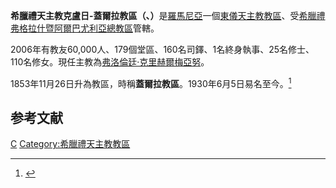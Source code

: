 {{Infobox Roman Catholic diocese
|Roman Catholic Diocese of =希臘禮天主教克盧日-蓋爾拉教區
|Latin name of diocese = Dioecesis Claudiopolitana-Samusuivariensis Romenorum
|image = [[File:Transfiguration_Cathedral_in_Cluj-Napoca.jpg|270px]]
|caption = 變容主教座堂（[[克盧日-納波卡|克盧日-納波卡]]）
|location = [[羅馬尼亞|羅馬尼亞]]
|territory =
|population = 60,000
|rite = 希臘禮
|patron = 
|province = 弗格拉什暨阿爾巴尤利亞
|established = 1853年
|cathedral = [[變容主教座堂_(克盧日-納波卡)|變容主教座堂]]
|co-cathedral = 
|leadership = 主教
|website = http://www.bru.ro/cluj-gherla/
|教宗 = 
|metropolitan =
|ordinary = [[弗洛倫廷·克里赫爾梅亞努|弗洛倫廷·克里赫爾梅亞努]]
|coadjutor bishop = 
}}
'''希臘禮天主教克盧日-蓋爾拉教區（{{lang-la|Dioecesis Claudiopolitana-Samusuivariensis Romenorum}}、{{lang-ro|Eparhia de Cluj-Gherla, a Românilor}}）'''是[[羅馬尼亞|羅馬尼亞]]一個[[東儀天主教|東儀天主教]][[教區|教區]]、受[[希臘禮天主教與合一的羅馬尼亞教會|希臘禮]][[希臘禮天主教弗格拉什暨阿爾巴尤利亞大總教區|弗格拉什暨阿爾巴尤利亞總教區]]管轄。

2006年有教友60,000人、179個堂區、160名司鐸、1名終身執事、25名修士、110名修女。現任主教為[[弗洛倫廷·克里赫爾梅亞努|弗洛倫廷·克里赫爾梅亞努]]。

1853年11月26日升為教區，時稱'''蓋爾拉教區'''。1930年6月5日易名至今。<ref>{{cite journal
|journal=[[宗座公報|宗座公報]]
|publisher=梵蒂岡出版社
|date=1930年
|volume=22
|title=''Solemni conventione''
|page=381
|url=http://www.vatican.va/archive/aas/documents/AAS%2022%20%5B1930%5D%20-%20ocr.pdf
|access-date=2014-06-02
|archive-date=2010-03-27
|archive-url=https://web.archive.org/web/20100327072001/http://www.vatican.va/archive/aas/documents/AAS%2022%20%5B1930%5D%20-%20ocr.pdf
|dead-url=no
}}</ref>

== 参考文献 ==
<div class="references-small">
<references></references>
</div>

{{希臘禮天主教與合一的羅馬尼亞教會教區}}
{{羅馬尼亞天主教教區}}

[[Category:羅馬尼亞天主教教區|C]]
[[Category:希臘禮天主教教區|Category:希臘禮天主教教區]]